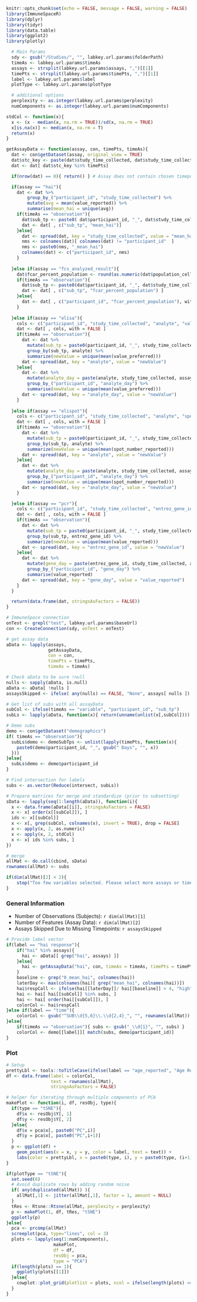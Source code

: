 ```r
knitr::opts_chunk$set(echo = FALSE, message = FALSE, warning = FALSE)
library(ImmuneSpaceR)
library(dplyr)
library(tidyr)
library(data.table)
library(ggplot2)
library(plotly)
```

```r
  # Main Params
  sdy <- gsub("/Studies/", "", labkey.url.params$folderPath)
  timeAs <- labkey.url.params$timeAs
  assays <- strsplit(labkey.url.params$assays, ",")[[1]]
  timePts <- strsplit(labkey.url.params$timePts, ",")[[1]]
  label <- labkey.url.params$label
  plotType <- labkey.url.params$plotType

  # additional options
  perplexity <- as.integer(labkey.url.params$perplexity)
  numComponents <- as.integer(labkey.url.params$numComponents)
```

```r
stdCol <- function(x){
  x <- (x - median(x, na.rm = TRUE))/sd(x, na.rm = TRUE)
  x[is.na(x)] <- median(x, na.rm = T)
  return(x)
}

getAssayData <- function(assay, con, timePts, timeAs){
  dat <- con$getDataset(assay, original_view = TRUE)
  dat$stc_key <- paste(dat$study_time_collected, dat$study_time_collected_unit)
  dat <- dat[ dat$stc_key %in% timePts]

  if(nrow(dat) == 0){ return() } # Assay does not contain chosen timepoints

  if(assay == "hai"){
    dat <- dat %>%
        group_by_("participant_id", "study_time_collected") %>%
        mutate(avg = mean(value_reported)) %>%
        summarise(mean_hai = unique(avg))
    if(timeAs == "observation"){
      dat$sub_tp <- paste0( dat$participant_id, "_", dat$study_time_collected)
      dat <- dat[ , c("sub_tp", "mean_hai")]
    }else{
      dat <- spread(dat, key = "study_time_collected", value = "mean_hai")
      nms <- colnames(dat)[ colnames(dat) != "participant_id"  ]
      nms <- paste0(nms, "_mean_hai")
      colnames(dat) <- c("participant_id", nms)
    }
    
  }else if(assay == "fcs_analyzed_result"){
    dat$fcar_percent_population <- round(as.numeric(dat$population_cell_number) / as.numeric(dat$base_parent_population) * 100, 2)
    if(timeAs == "observation"){ 
      dat$sub_tp <- paste0(dat$participant_id, "_", dat$study_time_collected)
      dat <- dat[ , c("sub_tp", "fcar_percent_population") ]
    }else{
      dat <- dat[ , c("participant_id", "fcar_percent_population"), with = FALSE]
    }
    
  }else if(assay == "elisa"){
    cols <- c("participant_id", "study_time_collected", "analyte", "value_preferred")
    dat <- dat[ , cols, with = FALSE ]
    if(timeAs == "observation"){
      dat <- dat %>% 
        mutate(sub_tp = paste0(participant_id, "_", study_time_collected)) %>%
        group_by(sub_tp, analyte) %>%
        summarize(newValue = unique(mean(value_preferred)))
      dat <- spread(dat, key = "analyte", value = "newValue")
    }else{
      dat <- dat %>%
        mutate(analyte_day = paste(analyte, study_time_collected, assay, sep = "_")) %>%
        group_by_("participant_id", "analyte_day") %>%
        summarise(newValue = unique(mean(value_preferred)))
      dat <- spread(dat, key = "analyte_day", value = "newValue")
    }
    
  }else if(assay == "elispot"){
    cols <- c("participant_id", "study_time_collected", "analyte", "spot_number_reported")
    dat <- dat[ , cols, with = FALSE ]
    if(timeAs == "observation"){
      dat <- dat %>% 
        mutate(sub_tp = paste0(participant_id, "_", study_time_collected)) %>%
        group_by(sub_tp, analyte) %>%
        summarize(newValue = unique(mean(spot_number_reported)))
      dat <- spread(dat, key = "analyte", value = "newValue")
    }else{
      dat <- dat %>%
        mutate(analyte_day = paste(analyte, study_time_collected, assay, sep = "_")) %>%
        group_by_("participant_id", "analyte_day") %>%
        summarise(newValue = unique(mean(spot_number_reported)))
      dat <- spread(dat, key = "analyte_day", value = "newValue")
    }

  }else if(assay == "pcr"){
    cols <- c("participant_id", "study_time_collected", "entrez_gene_id", "value_reported")
    dat <- dat[ , cols, with = FALSE ]
    if(timeAs == "observation"){
      dat <- dat %>% 
        mutate(sub_tp = paste0(participant_id, "_", study_time_collected)) %>%
        group_by(sub_tp, entrez_gene_id) %>%
        summarize(newValue = unique(mean(value_reported)))
      dat <- spread(dat, key = "entrez_gene_id", value = "newValue")
    }else{
      dat <- dat %>%
        mutate(gene_day = paste(entrez_gene_id, study_time_collected, assay, sep = "_")) %>%
        group_by_("participant_id", "gene_day") %>%
        summarise(value_reported)
      dat <- spread(dat, key = "gene_day", value = "value_reported")
    }
  }

  return(data.frame(dat, stringsAsFactors = FALSE))
}
```

```r
# ImmuneSpace connection
onTest <- grepl("test", labkey.url.params$baseUrl)
con <- CreateConnection(sdy, onTest = onTest)

# get assay data
aData <- lapply(assays,
                getAssayData,
                con = con,
                timePts = timePts,
                timeAs = timeAs)

# Check aData to be sure !null
nulls <- sapply(aData, is.null)
aData <- aData[ !nulls ]
assaysSkipped <- ifelse( any(nulls) == FALSE, "None", assays[ nulls ])

# Get list of subs with all assayData
subCol <- ifelse(timeAs == "variable", "participant_id", "sub_tp")
subLs <- lapply(aData, function(x){ return(unname(unlist(x[,subCol]))) })

# Demo subs
demo <- con$getDataset("demographics")
if( timeAs == "observation"){
  subLs$demo <- demoSubTps <- unlist(lapply(timePts, function(x){
    paste0(demo$participant_id, "_", gsub(" Days", "", x))
  }))
}else{
  subLs$demo <- demo$participant_id
}

# Find intersection for labels
subs <- as.vector(Reduce(intersect, subLs))

# Prepare matrices for merge and standardize (prior to subsetting)
sData <- lapply(seq(1:length(aData)), function(i){
  x <- data.frame(aData[[i]], stringsAsFactors = FALSE)
  x <- x[ order(x[[subCol]]), ]
  ids <- x[[subCol]]
  x <- x[, grep(subCol, colnames(x), invert = TRUE), drop = FALSE]
  x <- apply(x, 2, as.numeric)
  x <- apply(x, 2, stdCol)
  x <- x[ ids %in% subs, ]
})

# merge
allMat <- do.call(cbind, sData)
rownames(allMat) <- subs

if(dim(allMat)[2] < 2){ 
    stop("Too few variables selected. Please select more assays or timepoints and re-run.")
}
```
### General Information
- Number of Observations (Subjects): `r dim(allMat)[1]`
- Number of Features (Assay Data): `r dim(allMat)[2]`
- Assays Skipped Due to Missing Timepoints: `r assaysSkipped`

```r
# Provide label vector
if(label == "hai response"){
    if("hai" %in% assays){
      hai <- aData[[ grep("hai", assays) ]]
    }else{
      hai <- getAssayData("hai", con, timeAs = timeAs, timePts = timePts)
    }
    baseline <- grep("0_mean_hai", colnames(hai))
    laterDay <- max(colnames(hai)[ grep("mean_hai", colnames(hai))])
    hai$respCall <- ifelse(hai[[laterDay]]/ hai[[baseline]] > 4, "high", "low")
    hai <- hai[ hai[[subCol]] %in% subs, ]
    hai <- hai[ order(hai[[subCol]]), ]
    colorCol <- hai$respCall
}else if(label == "time"){
    colorCol <- gsub("^SUB\\d{5,6}\\.\\d{2,4}_", "", rownames(allMat))
}else{
    if(timeAs == "observation"){ subs <- gsub("_\\d{1}", "", subs) }
    colorCol <- demo[[label]][ match(subs, demo$participant_id)]
}
```

### Plot
```r
# Setup
prettyLbl <- tools::toTitleCase(ifelse(label == "age_reported", "Age Reported", label))
df <- data.frame(label = colorCol,
                 text = rownames(allMat),
                 stringsAsFactors = FALSE)

# helper for iterating through multiple components of PCA 
makePlot <- function(i, df, resObj, type){
  if(type == "tSNE"){
    df$x <- resObj$Y[, 1]
    df$y <- resObj$Y[, 2]
  }else{
    df$x = pca$x[, paste0("PC",i)]
    df$y = pca$x[, paste0("PC",i+1)]
  }
  p <- ggplot(df) +
    geom_point(aes(x = x, y = y, color = label, text = text)) +
    labs(color = prettyLbl, x = paste0(type, i), y = paste0(type, (i+1)))
}

if(plotType == "tSNE"){
  set.seed(8)
  # Avoid duplicate rows by adding random noise
  if( any(duplicated(allMat)) ){
    allMat[,1] <- jitter(allMat[,1], factor = 1, amount = NULL)
  }
  tRes <- Rtsne::Rtsne(allMat, perplexity = perplexity)
  p <- makePlot(1, df, tRes, "tSNE")
  ggplotly(p)
}else{
  pca <- prcomp(allMat)
  screeplot(pca, type="lines", col = 3)
  plots <- lapply(seq(1:numComponents),
                  makePlot,
                  df = df,
                  resObj = pca,
                  type = "PCA")
  if(length(plots) == 1){
    ggplotly(plots[[1]])
  }else{
    cowplot::plot_grid(plotlist = plots, ncol = ifelse(length(plots) <= 3, 1, 2))
  }
}
```
<script>
window.HTMLWidgets.staticRender();
</script>


